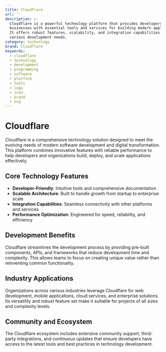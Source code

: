 ```yaml
---
title: Cloudflare
url: ''
description: >-
  Cloudflare is a powerful technology platform that provides developers and
  businesses with essential tools and services for building modern applications.
  It offers robust features, scalability, and integration capabilities for
  various development needs.
category: technology
brand: Cloudflare
keywords:
  - cloudflare
  - technology
  - development
  - programming
  - software
  - platform
  - tools
  - logo
  - icon
  - brand
  - svg
---
```


# Cloudflare

Cloudflare is a comprehensive technology solution designed to meet the evolving needs of modern software development and digital transformation. This platform combines innovative features with reliable performance to help developers and organizations build, deploy, and scale applications effectively.

## Core Technology Features

- **Developer-Friendly**: Intuitive tools and comprehensive documentation
- **Scalable Architecture**: Built to handle growth from startup to enterprise scale
- **Integration Capabilities**: Seamless connectivity with other platforms and services
- **Performance Optimization**: Engineered for speed, reliability, and efficiency

## Development Benefits

Cloudflare streamlines the development process by providing pre-built components, APIs, and frameworks that reduce development time and complexity. This allows teams to focus on creating unique value rather than reinventing common functionality.

## Industry Applications

Organizations across various industries leverage Cloudflare for web development, mobile applications, cloud services, and enterprise solutions. Its versatility and robust feature set make it suitable for projects of all sizes and complexity levels.

## Community and Ecosystem

The Cloudflare ecosystem includes extensive community support, third-party integrations, and continuous updates that ensure developers have access to the latest tools and best practices in technology development.
